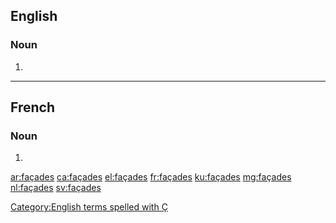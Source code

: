 ==English==

===Noun===
{{head|en|noun plural form}}

# {{plural of|façade|lang=en}}

[[Category:English terms spelled with Ç]]

----

==French==

===Noun===
{{head|fr|noun plural form|g=f}}

# {{plural of|façade|lang=fr}}

[[ar:façades]]
[[ca:façades]]
[[el:façades]]
[[fr:façades]]
[[ku:façades]]
[[mg:façades]]
[[nl:façades]]
[[sv:façades]]